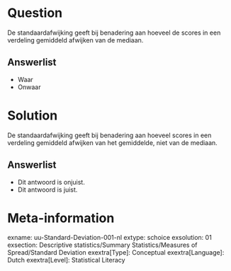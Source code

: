 Question
========
De standaardafwijking geeft bij benadering aan hoeveel de scores in een verdeling gemiddeld afwijken van de mediaan.

Answerlist
----------
* Waar
* Onwaar


Solution
========
De standaardafwijking geeft bij benadering aan hoeveel scores in een verdeling gemiddeld afwijken van het gemiddelde, niet van de mediaan.

Answerlist
----------
* Dit antwoord is onjuist.
* Dit antwoord is juist.

Meta-information
================
exname: uu-Standard-Deviation-001-nl
extype: schoice
exsolution: 01
exsection: Descriptive statistics/Summary Statistics/Measures of Spread/Standard Deviation
exextra[Type]: Conceptual
exextra[Language]: Dutch
exextra[Level]: Statistical Literacy
